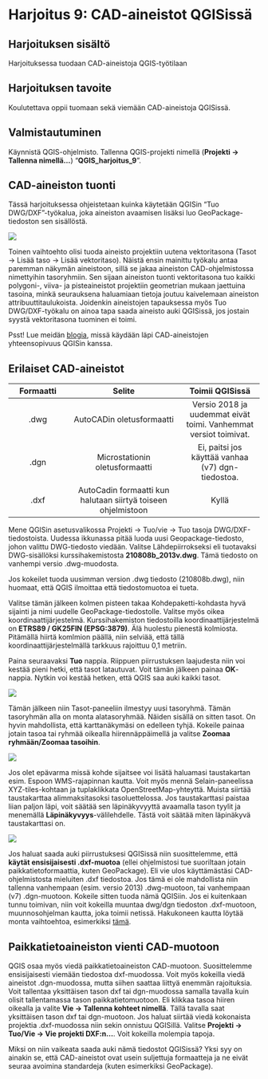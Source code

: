 # Harjoitus 9: CAD-aineistot QGISissä

## Harjoituksen sisältö

Harjoituksessa tuodaan CAD-aineistoja QGIS-työtilaan

## Harjoituksen tavoite

Koulutettava oppii tuomaan sekä viemään CAD-aineistoja QGISissä.

## Valmistautuminen

Käynnistä QGIS-ohjelmisto. Tallenna QGIS-projekti nimellä (**Projekti → Tallenna nimellä…**) “**QGIS_harjoitus_9**”.

## CAD-aineiston tuonti

Tässä harjoituksessa ohjeistetaan kuinka käytetään QGISin "Tuo DWG/DXF”-työkalua, joka aineiston avaamisen lisäksi luo GeoPackage-tiedoston sen sisällöstä. 

![](img/harjoitus_10/image1.png)

Toinen vaihtoehto olisi tuoda aineisto projektiin uutena vektoritasona (Tasot -> Lisää taso -> Lisää vektoritaso). Näistä ensin mainittu työkalu antaa paremman näkymän aineistoon, sillä se jakaa aineiston CAD-ohjelmistossa nimettyihin tasoryhmiin. Sen sijaan aineiston tuonti vektoritasona tuo kaikki polygoni-, viiva- ja pisteaineistot projektiin geometrian mukaan jaettuina tasoina, minkä seurauksena haluamiaan tietoja joutuu kaivelemaan aineiston attribuuttitaulukoista. Joidenkin aineistojen tapauksessa myös Tuo DWG/DXF-työkalu on ainoa tapa saada aineisto auki QGISissä, jos jostain syystä vektoritasona tuominen ei toimi.

:::hint-box
Psst! Lue meidän [blogia](https://www.gispo.fi/blogi/cad-aineistot-ja-qgis/), missä käydään läpi CAD-aineistojen yhteensopivuus QGISin kanssa.
:::

## Erilaiset CAD-aineistot

|Formaatti|Selite|Toimii QGISissä| 
|:-------:|:---------------:|:----------:| 
| .dwg | AutoCADin oletusformaatti |Versio 2018 ja uudemmat eivät toimi. Vanhemmat versiot toimivat.| 
| .dgn | Microstationin oletusformaatti | Ei, paitsi jos käyttää vanhaa (v7) dgn-tiedostoa.| 
| .dxf | AutoCadin formaatti kun halutaan siirtyä toiseen ohjelmistoon  |Kyllä| 

Mene QGISin asetusvalikossa Projekti -> Tuo/vie -> Tuo tasoja DWG/DXF-tiedostoista. 
Uudessa ikkunassa pitää luoda uusi Geopackage-tiedosto, johon valittu DWG-tiedosto viedään. Valitse Lähdepiirrokseksi eli tuotavaksi DWG-sisällöksi kurssihakemistosta **210808b_2013v.dwg**. Tämä tiedosto on vanhempi versio .dwg-muodosta. 

::: hint-box
Jos kokeilet tuoda uusimman version .dwg tiedosto (210808b.dwg), niin huomaat, että QGIS ilmoittaa että tiedostomuotoa ei tueta.
:::

Valitse tämän jälkeen kolmen pisteen takaa Kohdepaketti-kohdasta hyvä sijainti ja nimi uudelle GeoPackage-tiedostolle. Valitse myös oikea koordinaattijärjestelmä. Kurssihakemiston tiedostoilla koordinaattijärjestelmä on **ETRS89 / GK25FIN (EPSG:3879)**. Älä huolestu pienestä kolmiosta. Pitämällä hiirtä komlmion päällä, niin selviää, että tällä koordinaattijärjestelmällä tarkkuus rajoittuu 0,1 metriin. 

Paina seuraavaksi **Tuo** nappia. Riippuen piirrustuksen laajudesta niin voi kestää pieni hetki, että tasot latautuvat. Voit tämän jälkeen painaa **OK**-nappia. Nytkin voi kestää hetken, että QGIS saa auki kaikki tasot. 

![](img/harjoitus_10/image2.png)

Tämän jälkeen niin Tasot-paneeliin ilmestyy uusi tasoryhmä. Tämän tasoryhmän alla on monta alatasoryhmää. Näiden sisällä on sitten tasot. On hyvin mahdollista, että karttanäkymäsi on edelleen tyhjä. Kokeile painaa jotain tasoa tai ryhmää oikealla hiirennäppäimellä ja valitse **Zoomaa ryhmään/Zoomaa tasoihin**. 

![](img/harjoitus_10/image3.png)

Jos olet epävarma missä kohde sijaitsee voi lisätä haluamasi taustakartan esim. Espoon WMS-rajapinnan kautta. Voit myös mennä Selain-paneelissa XYZ-tiles-kohtaan ja tuplaklikkata OpenStreetMap-yhteyttä. Muista siirtää taustakarttaa alimmaksitasoksi tasoluettelossa. Jos taustakarttasi paistaa liian paljon läpi, voit säätää sen läpinäkyvyyttä avaamalla tason tyylit ja menemällä **Läpinäkyvyys**-välilehdelle. Tästä voit säätää miten läpinäkyvä taustakarttasi on.

![](img/harjoitus_10/image4.png)

::: hint-box
Jos haluat saada auki piirrustuksesi QGISissä niin suosittelemme, että **käytät ensisijaisesti .dxf-muotoa** (ellei ohjelmistosi tue suoriltaan jotain paikkatietoformaattia, kuten GeoPackage). Eli vie ulos käyttämästäsi CAD-ohjelmistosta mieluiten .dxf tiedostoa. Jos tämä ei ole mahdollista niin tallenna vanhempaan (esim. versio 2013) .dwg-muotoon, tai vanhempaan (v7) .dgn-muotoon. Kokeile sitten tuoda nämä QGISiin. Jos ei kuitenkaan tunnu toimivan, niin voit kokeilla muuntaa dwg/dgn tiedoston .dxf-muotoon, muunnosohjelman kautta, joka toimii netissä. Hakukoneen kautta löytää monta vaihtoehtoa, esimerkiksi [tämä](https://cloudconvert.com/dwg-to-dxf). 
:::

## Paikkatietoaineiston vienti CAD-muotoon

QGIS osaa myös viedä paikkatietoaineiston CAD-muotoon. Suosittelemme ensisijaisesti viemään tiedostoa dxf-muodossa. Voit myös kokeilla viedä aineistot .dgn-muodossa, mutta siihen saattaa liittyä enemmän rajoituksia. Voit tallentaa yksittäisen tason dxf tai dgn-muodossa samalla tavalla kuin olisit tallentamassa tason paikkatietomuotoon. Eli klikkaa tasoa hiiren oikealla ja valite **Vie -> Tallenna kohteet nimellä**. Tällä tavalla saat yksittäisen tason dxf tai dgn-muotoon. Jos haluat siirtää viedä kokonaista projektia .dxf-muodossa niin sekin onnistuu QGISillä. Valitse **Projekti -> Tuo/Vie -> Vie projekti DXF:n...**. Voit kokeilla molempia tapoja.

::: hint-box
Miksi on niin vaikeata saada auki nämä tiedostot QGISissä? Yksi syy on ainakin se, että CAD-aineistot ovat usein suljettuja formaatteja ja ne eivät seuraa avoimina standardeja (kuten esimerkiksi GeoPackage).
:::




